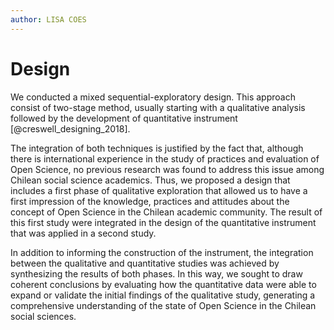 ```yaml
---
author: LISA COES
---
```


# Design

We conducted a mixed sequential-exploratory design. This approach consist of two-stage method, usually starting with a qualitative analysis followed by the development of quantitative instrument [@creswell_designing_2018].

The integration of both techniques is justified by the fact that, although there is international experience in the study of practices and evaluation of Open Science, no previous research was found to address this issue among Chilean social science academics. Thus, we proposed a design that includes a first phase of qualitative exploration that allowed us to have a first impression of the knowledge, practices and attitudes about the concept of Open Science in the Chilean academic community. The result of this first study were integrated in the design of the quantitative instrument that was applied in a second study.

In addition to informing the construction of the instrument, the integration between the qualitative and quantitative studies was achieved by synthesizing the results of both phases. In this way, we sought to draw coherent conclusions by evaluating how the quantitative data were able to expand or validate the initial findings of the qualitative study, generating a comprehensive understanding of the state of Open Science in the Chilean social sciences.
